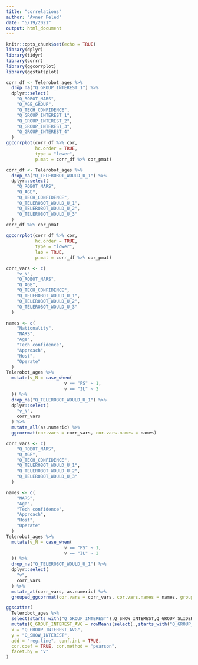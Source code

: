 ---
title: "correlations"
author: "Avner Peled"
date: "5/19/2021"
output: html_document
---

```{r setup, include=FALSE}
knitr::opts_chunk$set(echo = TRUE)
library(dplyr)
library(tidyr)
library(corrr)
library(ggcorrplot)
library(ggstatsplot)
```

```{r}
corr_df <- Telerobot_ages %>%
  drop_na("Q_GROUP_INTEREST_1") %>%
  dplyr::select(
    "Q_ROBOT_NARS",
    "Q_AGE_GROUP",
    "Q_TECH_CONFIDENCE",
    "Q_GROUP_INTEREST_1",
    "Q_GROUP_INTEREST_2",
    "Q_GROUP_INTEREST_3",
    "Q_GROUP_INTEREST_4"
  )
ggcorrplot(corr_df %>% cor,
           hc.order = TRUE,
           type = "lower",
           p.mat = corr_df %>% cor_pmat)
```


```{r}
corr_df <- Telerobot_ages %>%
  drop_na("Q_TELEROBOT_WOULD_U_1") %>%
  dplyr::select(
    "Q_ROBOT_NARS",
    "Q_AGE",
    "Q_TECH_CONFIDENCE",
    "Q_TELEROBOT_WOULD_U_1",
    "Q_TELEROBOT_WOULD_U_2",
    "Q_TELEROBOT_WOULD_U_3"
  )
corr_df %>% cor_pmat

ggcorrplot(corr_df %>% cor,
           hc.order = TRUE,
           type = "lower",
           lab = TRUE,
           p.mat = corr_df %>% cor_pmat)
```
```{r}
corr_vars <- c(
    "v_N",
    "Q_ROBOT_NARS",
    "Q_AGE",
    "Q_TECH_CONFIDENCE",
    "Q_TELEROBOT_WOULD_U_1",
    "Q_TELEROBOT_WOULD_U_2",
    "Q_TELEROBOT_WOULD_U_3"
  )

names <- c(
    "Nationality",
    "NARS",
    "Age",
    "Tech confidence",
    "Approach",
    "Host",
    "Operate"
  )
Telerobot_ages %>%
  mutate(v_N = case_when(
                      v == "PS" ~ 1,
                      v == "IL" ~ 2
  )) %>%
  drop_na("Q_TELEROBOT_WOULD_U_1") %>%
  dplyr::select(
    "v_N",
    corr_vars
  ) %>%
  mutate_all(as.numeric) %>%
  ggcorrmat(cor.vars = corr_vars, cor.vars.names = names)
```


```{r}
corr_vars <- c(
    "Q_ROBOT_NARS",
    "Q_AGE",
    "Q_TECH_CONFIDENCE",
    "Q_TELEROBOT_WOULD_U_1",
    "Q_TELEROBOT_WOULD_U_2",
    "Q_TELEROBOT_WOULD_U_3"
  )

names <- c(
    "NARS",
    "Age",
    "Tech confidence",
    "Approach",
    "Host",
    "Operate"
  )
Telerobot_ages %>%
  mutate(v_N = case_when(
                      v == "PS" ~ 1,
                      v == "IL" ~ 2
  )) %>%
  drop_na("Q_TELEROBOT_WOULD_U_1") %>%
  dplyr::select(
    "v",
    corr_vars
  ) %>%
  mutate_at(corr_vars, as.numeric) %>%
  grouped_ggcorrmat(cor.vars = corr_vars, cor.vars.names = names, grouping.var = "v")
```


```{r,fig.width=8,fig.asp=0.5}
ggscatter(
  Telerobot_ages %>%
  select(starts_with("Q_GROUP_INTEREST"),Q_SHOW_INTEREST,Q_GROUP_SLIDER_1,v) %>% drop_na() %>%
  mutate(Q_GROUP_INTEREST_AVG = rowMeans(select(.,starts_with("Q_GROUP_INTEREST")), na.rm = TRUE)),
  x = "Q_GROUP_INTEREST_AVG",
  y = "Q_SHOW_INTEREST",
  add = "reg.line", conf.int = TRUE,
  cor.coef = TRUE, cor.method = "pearson",
  facet.by = "v"
) 
```
